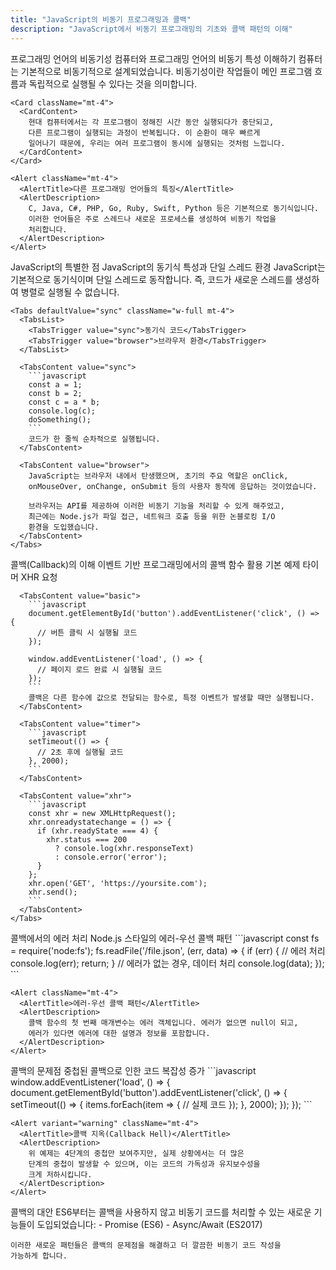 ```yaml
---
title: "JavaScript의 비동기 프로그래밍과 콜백"
description: "JavaScript에서 비동기 프로그래밍의 기초와 콜백 패턴의 이해"
---
```



<Card className="mb-6">
  <CardHeader>
    <CardTitle>프로그래밍 언어의 비동기성</CardTitle>
    <CardDescription>
      컴퓨터와 프로그래밍 언어의 비동기 특성 이해하기
    </CardDescription>
  </CardHeader>
  <CardContent>
    컴퓨터는 기본적으로 비동기적으로 설계되었습니다. 비동기성이란 작업들이 
    메인 프로그램 흐름과 독립적으로 실행될 수 있다는 것을 의미합니다.

    <Card className="mt-4">
      <CardContent>
        현대 컴퓨터에서는 각 프로그램이 정해진 시간 동안 실행되다가 중단되고, 
        다른 프로그램이 실행되는 과정이 반복됩니다. 이 순환이 매우 빠르게 
        일어나기 때문에, 우리는 여러 프로그램이 동시에 실행되는 것처럼 느낍니다.
      </CardContent>
    </Card>

    <Alert className="mt-4">
      <AlertTitle>다른 프로그래밍 언어들의 특징</AlertTitle>
      <AlertDescription>
        C, Java, C#, PHP, Go, Ruby, Swift, Python 등은 기본적으로 동기식입니다. 
        이러한 언어들은 주로 스레드나 새로운 프로세스를 생성하여 비동기 작업을 
        처리합니다.
      </AlertDescription>
    </Alert>
  </CardContent>
</Card>

<Card className="mb-6">
  <CardHeader>
    <CardTitle>JavaScript의 특별한 점</CardTitle>
    <CardDescription>
      JavaScript의 동기식 특성과 단일 스레드 환경
    </CardDescription>
  </CardHeader>
  <CardContent>
    JavaScript는 기본적으로 동기식이며 단일 스레드로 동작합니다. 즉, 코드가 
    새로운 스레드를 생성하여 병렬로 실행될 수 없습니다.

    <Tabs defaultValue="sync" className="w-full mt-4">
      <TabsList>
        <TabsTrigger value="sync">동기식 코드</TabsTrigger>
        <TabsTrigger value="browser">브라우저 환경</TabsTrigger>
      </TabsList>
      
      <TabsContent value="sync">
        ```javascript
        const a = 1;
        const b = 2;
        const c = a * b;
        console.log(c);
        doSomething();
        ```
        코드가 한 줄씩 순차적으로 실행됩니다.
      </TabsContent>
      
      <TabsContent value="browser">
        JavaScript는 브라우저 내에서 탄생했으며, 초기의 주요 역할은 onClick, 
        onMouseOver, onChange, onSubmit 등의 사용자 동작에 응답하는 것이었습니다.

        브라우저는 API를 제공하여 이러한 비동기 기능을 처리할 수 있게 해주었고, 
        최근에는 Node.js가 파일 접근, 네트워크 호출 등을 위한 논블로킹 I/O 
        환경을 도입했습니다.
      </TabsContent>
    </Tabs>
  </CardContent>
</Card>

<Card className="mb-6">
  <CardHeader>
    <CardTitle>콜백(Callback)의 이해</CardTitle>
    <CardDescription>
      이벤트 기반 프로그래밍에서의 콜백 함수 활용
    </CardDescription>
  </CardHeader>
  <CardContent>
    <Tabs defaultValue="basic" className="w-full">
      <TabsList>
        <TabsTrigger value="basic">기본 예제</TabsTrigger>
        <TabsTrigger value="timer">타이머</TabsTrigger>
        <TabsTrigger value="xhr">XHR 요청</TabsTrigger>
      </TabsList>
      
      <TabsContent value="basic">
        ```javascript
        document.getElementById('button').addEventListener('click', () => {
          // 버튼 클릭 시 실행될 코드
        });

        window.addEventListener('load', () => {
          // 페이지 로드 완료 시 실행될 코드
        });
        ```
        콜백은 다른 함수에 값으로 전달되는 함수로, 특정 이벤트가 발생할 때만 실행됩니다.
      </TabsContent>
      
      <TabsContent value="timer">
        ```javascript
        setTimeout(() => {
          // 2초 후에 실행될 코드
        }, 2000);
        ```
      </TabsContent>
      
      <TabsContent value="xhr">
        ```javascript
        const xhr = new XMLHttpRequest();
        xhr.onreadystatechange = () => {
          if (xhr.readyState === 4) {
            xhr.status === 200 
              ? console.log(xhr.responseText) 
              : console.error('error');
          }
        };
        xhr.open('GET', 'https://yoursite.com');
        xhr.send();
        ```
      </TabsContent>
    </Tabs>
  </CardContent>
</Card>

<Card className="mb-6">
  <CardHeader>
    <CardTitle>콜백에서의 에러 처리</CardTitle>
    <CardDescription>
      Node.js 스타일의 에러-우선 콜백 패턴
    </CardDescription>
  </CardHeader>
  <CardContent>
    ```javascript
    const fs = require('node:fs');
    fs.readFile('/file.json', (err, data) => {
      if (err) {
        // 에러 처리
        console.log(err);
        return;
      }
      // 에러가 없는 경우, 데이터 처리
      console.log(data);
    });
    ```

    <Alert className="mt-4">
      <AlertTitle>에러-우선 콜백 패턴</AlertTitle>
      <AlertDescription>
        콜백 함수의 첫 번째 매개변수는 에러 객체입니다. 에러가 없으면 null이 되고, 
        에러가 있다면 에러에 대한 설명과 정보를 포함합니다.
      </AlertDescription>
    </Alert>
  </CardContent>
</Card>

<Card className="mb-6">
  <CardHeader>
    <CardTitle>콜백의 문제점</CardTitle>
    <CardDescription>
      중첩된 콜백으로 인한 코드 복잡성 증가
    </CardDescription>
  </CardHeader>
  <CardContent>
    ```javascript
    window.addEventListener('load', () => {
      document.getElementById('button').addEventListener('click', () => {
        setTimeout(() => {
          items.forEach(item => {
            // 실제 코드
          });
        }, 2000);
      });
    });
    ```
    
    <Alert variant="warning" className="mt-4">
      <AlertTitle>콜백 지옥(Callback Hell)</AlertTitle>
      <AlertDescription>
        위 예제는 4단계의 중첩만 보여주지만, 실제 상황에서는 더 많은 
        단계의 중첩이 발생할 수 있으며, 이는 코드의 가독성과 유지보수성을 
        크게 저하시킵니다.
      </AlertDescription>
    </Alert>
  </CardContent>
</Card>

<Alert className="mt-6">
  <AlertTitle>콜백의 대안</AlertTitle>
  <AlertDescription>
    ES6부터는 콜백을 사용하지 않고 비동기 코드를 처리할 수 있는 새로운 기능들이 
    도입되었습니다:
    - Promise (ES6)
    - Async/Await (ES2017)
    
    이러한 새로운 패턴들은 콜백의 문제점을 해결하고 더 깔끔한 비동기 코드 작성을 
    가능하게 합니다.
  </AlertDescription>
</Alert>
